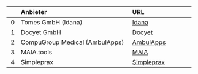 |    | Anbieter                          | URL                |
|---:|:----------------------------------|:-------------------|
|  0 | Tomes GmbH (Idana)                | [Idana](https://www.idana.com)            |
|  1 | Docyet GmbH                       | [Docyet](https://www.docyet.com)          |
|  2 | CompuGroup Medical (AmbulApps)    | [AmbulApps](https://www.cgm.com/deu_de/produkte/praxissoftware/ambulapps.html) |
|  3 | MAIA.tools                        | [MAIA](https://www.maia.tools)            |
|  4 | Simpleprax                        | [Simpleprax](https://www.simpleprax.de)   |
